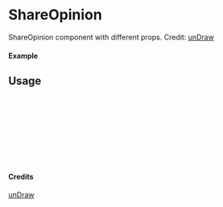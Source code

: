 
<Meta of={ShareOpinion} title="unDraw/ShareOpinion" />

# ShareOpinion

ShareOpinion component with different props.
Credit: [unDraw](https://undraw.co/illustrations)

#### Example

<Canvas of={ShareOpinion.Primary} />

## Usage

```ts
import { ShareOpinion } from "yadl-ui";

const Example = () => {
  return (
      <ShareOpinion />
  );
};

export default Example;
```

#### Credits
[unDraw](https://undraw.co/illustrations)
